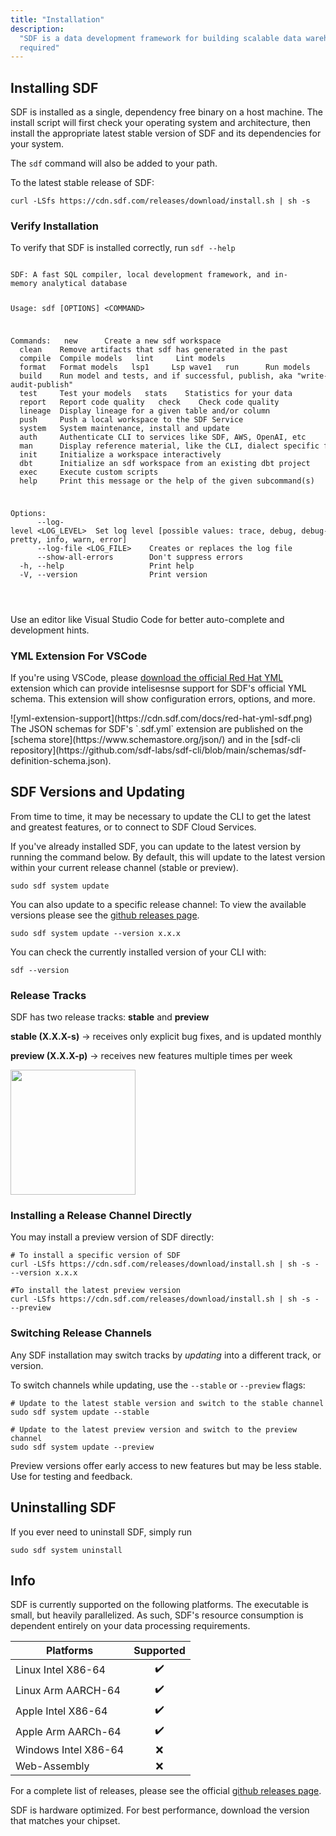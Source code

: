 ```yaml
---
title: "Installation"
description:
  "SDF is a data development framework for building scalable data warehouses written in Rust. No JVM
  required"
---
```


## Installing SDF
  SDF is installed as a single, dependency free binary on a host machine.
  The install script will first check your operating system and architecture,
  then install the appropriate latest stable version of SDF and its dependencies for your system.

  The `sdf` command will also be added to your path. 

  To the latest stable release of SDF:

  ```shell 
  curl -LSfs https://cdn.sdf.com/releases/download/install.sh | sh -s
  ```


### Verify Installation

To verify that SDF is installed correctly, run `sdf --help`

<div className="bg-[#0F1117] dark:bg-codeblock rounded-xl dark:ring-1 dark:ring-gray-800/50 relative">
<pre style={{ fontFamily: 'monospace', backgroundColor: 'transparent' }} className='language-shell'>
<code className='language-shell'>
SDF:&nbsp;A&nbsp;fast&nbsp;SQL&nbsp;compiler,&nbsp;local&nbsp;development&nbsp;framework,&nbsp;and&nbsp;in&#45;memory&nbsp;analytical&nbsp;database

Usage:&nbsp;sdf&nbsp;[OPTIONS]&nbsp;&lt;COMMAND&gt;

Commands:
&nbsp;&nbsp;new&nbsp;&nbsp;&nbsp;&nbsp;&nbsp;&nbsp;Create&nbsp;a&nbsp;new&nbsp;sdf&nbsp;workspace
&nbsp;&nbsp;clean&nbsp;&nbsp;&nbsp;&nbsp;Remove&nbsp;artifacts&nbsp;that&nbsp;sdf&nbsp;has&nbsp;generated&nbsp;in&nbsp;the&nbsp;past
&nbsp;&nbsp;compile&nbsp;&nbsp;Compile&nbsp;models
&nbsp;&nbsp;lint&nbsp;&nbsp;&nbsp;&nbsp;&nbsp;Lint&nbsp;models
&nbsp;&nbsp;format&nbsp;&nbsp;&nbsp;Format&nbsp;models
&nbsp;&nbsp;lsp1&nbsp;&nbsp;&nbsp;&nbsp;&nbsp;Lsp&nbsp;wave1
&nbsp;&nbsp;run&nbsp;&nbsp;&nbsp;&nbsp;&nbsp;&nbsp;Run&nbsp;models
&nbsp;&nbsp;build&nbsp;&nbsp;&nbsp;&nbsp;Run&nbsp;model&nbsp;and&nbsp;tests,&nbsp;and&nbsp;if&nbsp;successful,&nbsp;publish,&nbsp;aka&nbsp;&quot;write&#45;audit&#45;publish&quot;
&nbsp;&nbsp;test&nbsp;&nbsp;&nbsp;&nbsp;&nbsp;Test&nbsp;your&nbsp;models
&nbsp;&nbsp;stats&nbsp;&nbsp;&nbsp;&nbsp;Statistics&nbsp;for&nbsp;your&nbsp;data
&nbsp;&nbsp;report&nbsp;&nbsp;&nbsp;Report&nbsp;code&nbsp;quality
&nbsp;&nbsp;check&nbsp;&nbsp;&nbsp;&nbsp;Check&nbsp;code&nbsp;quality
&nbsp;&nbsp;lineage&nbsp;&nbsp;Display&nbsp;lineage&nbsp;for&nbsp;a&nbsp;given&nbsp;table&nbsp;and/or&nbsp;column
&nbsp;&nbsp;push&nbsp;&nbsp;&nbsp;&nbsp;&nbsp;Push&nbsp;a&nbsp;local&nbsp;workspace&nbsp;to&nbsp;the&nbsp;SDF&nbsp;Service
&nbsp;&nbsp;system&nbsp;&nbsp;&nbsp;System&nbsp;maintenance,&nbsp;install&nbsp;and&nbsp;update
&nbsp;&nbsp;auth&nbsp;&nbsp;&nbsp;&nbsp;&nbsp;Authenticate&nbsp;CLI&nbsp;to&nbsp;services&nbsp;like&nbsp;SDF,&nbsp;AWS,&nbsp;OpenAI,&nbsp;etc
&nbsp;&nbsp;man&nbsp;&nbsp;&nbsp;&nbsp;&nbsp;&nbsp;Display&nbsp;reference&nbsp;material,&nbsp;like&nbsp;the&nbsp;CLI,&nbsp;dialect&nbsp;specific&nbsp;functions,&nbsp;schemas&nbsp;for&nbsp;authoring&nbsp;and&nbsp;interchange
&nbsp;&nbsp;init&nbsp;&nbsp;&nbsp;&nbsp;&nbsp;Initialize&nbsp;a&nbsp;workspace&nbsp;interactively
&nbsp;&nbsp;dbt&nbsp;&nbsp;&nbsp;&nbsp;&nbsp;&nbsp;Initialize&nbsp;an&nbsp;sdf&nbsp;workspace&nbsp;from&nbsp;an&nbsp;existing&nbsp;dbt&nbsp;project
&nbsp;&nbsp;exec&nbsp;&nbsp;&nbsp;&nbsp;&nbsp;Execute&nbsp;custom&nbsp;scripts
&nbsp;&nbsp;help&nbsp;&nbsp;&nbsp;&nbsp;&nbsp;Print&nbsp;this&nbsp;message&nbsp;or&nbsp;the&nbsp;help&nbsp;of&nbsp;the&nbsp;given&nbsp;subcommand(s)

Options:
&nbsp;&nbsp;&nbsp;&nbsp;&nbsp;&nbsp;&#45;&#45;log&#45;level&nbsp;&lt;LOG_LEVEL&gt;&nbsp;&nbsp;Set&nbsp;log&nbsp;level&nbsp;[possible&nbsp;values:&nbsp;trace,&nbsp;debug,&nbsp;debug&#45;pretty,&nbsp;info,&nbsp;warn,&nbsp;error]
&nbsp;&nbsp;&nbsp;&nbsp;&nbsp;&nbsp;&#45;&#45;log&#45;file&nbsp;&lt;LOG_FILE&gt;&nbsp;&nbsp;&nbsp;&nbsp;Creates&nbsp;or&nbsp;replaces&nbsp;the&nbsp;log&nbsp;file
&nbsp;&nbsp;&nbsp;&nbsp;&nbsp;&nbsp;&#45;&#45;show&#45;all&#45;errors&nbsp;&nbsp;&nbsp;&nbsp;&nbsp;&nbsp;&nbsp;&nbsp;Don&#39;t&nbsp;suppress&nbsp;errors
&nbsp;&nbsp;&#45;h,&nbsp;&#45;&#45;help&nbsp;&nbsp;&nbsp;&nbsp;&nbsp;&nbsp;&nbsp;&nbsp;&nbsp;&nbsp;&nbsp;&nbsp;&nbsp;&nbsp;&nbsp;&nbsp;&nbsp;&nbsp;&nbsp;Print&nbsp;help
&nbsp;&nbsp;&#45;V,&nbsp;&#45;&#45;version&nbsp;&nbsp;&nbsp;&nbsp;&nbsp;&nbsp;&nbsp;&nbsp;&nbsp;&nbsp;&nbsp;&nbsp;&nbsp;&nbsp;&nbsp;&nbsp;Print&nbsp;version

</code>
</pre>
</div>

<Tip>
Use an editor like Visual Studio Code for better auto-complete and development hints.
</Tip>

### YML Extension For VSCode 
If you're using VSCode, please [download the official Red Hat YML](https://marketplace.visualstudio.com/items?itemName=redhat.vscode-yaml) 
extension which can provide intelisesnse support for SDF's official YML schema.
This extension will show configuration errors, options, and more.

<Frame>
  ![yml-extension-support](https://cdn.sdf.com/docs/red-hat-yml-sdf.png)
</Frame>

<Note>
The JSON schemas for SDF's `.sdf.yml` extension are published on the [schema store](https://www.schemastore.org/json/) and in the [sdf-cli repository](https://github.com/sdf-labs/sdf-cli/blob/main/schemas/sdf-definition-schema.json). 
</Note>


## SDF Versions and Updating

From time to time, it may be necessary to update the CLI to get the latest and
greatest features, or to connect to SDF Cloud Services.

If you've already installed SDF, you can update to the latest version by running
the command below. By default, this will update to the latest version within your
current release channel (stable or preview).

```shell
sudo sdf system update
```

You can also update to a specific release channel:
To view the available versions please see the [github releases page](https://github.com/sdf-labs/sdf-cli/releases).

```shell
sudo sdf system update --version x.x.x
```

You can check the currently installed version of your CLI with:

```shell
sdf --version
```

### Release Tracks
SDF has two release tracks: **stable** and **preview**

**stable (X.X.X-s)** -> receives only explicit bug fixes, and is updated monthly

**preview (X.X.X-p)** -> receives new features multiple times per week
<Frame>
  <img height="200" src="https://cdn.sdf.com/docs/sdf-release-channels.png" />
</Frame>  
  
### Installing a Release Channel Directly
You may install a preview version of SDF directly:
```shell
# To install a specific version of SDF
curl -LSfs https://cdn.sdf.com/releases/download/install.sh | sh -s - --version x.x.x

#To install the latest preview version
curl -LSfs https://cdn.sdf.com/releases/download/install.sh | sh -s - --preview
```

### Switching Release Channels
Any SDF installation may switch tracks by *updating* into a different track, or version.

To switch channels while updating, use the `--stable` or `--preview` flags:

```shell
# Update to the latest stable version and switch to the stable channel
sudo sdf system update --stable

# Update to the latest preview version and switch to the preview channel
sudo sdf system update --preview
```
  
  <Warning>
    Preview versions offer early access to new features but may be less stable. Use for testing and feedback.
  </Warning>

## Uninstalling SDF

If you ever need to uninstall SDF, simply run

```shell
sudo sdf system uninstall
```

## Info

SDF is currently supported on the following platforms. The executable is small, but heavily parallelized. 
As such, SDF's resource consumption is dependent entirely on your data processing requirements.

| Platforms            | Supported |
| -------------------- | :-------: |
| Linux Intel X86-64   |    ✔️     |
| Linux Arm AARCH-64   |    ✔️     |
| Apple Intel X86-64   |    ✔️     |
| Apple Arm AARCh-64   |    ✔️     |
| Windows Intel X86-64 |    ❌     |
| Web-Assembly         |    ❌     |

For a complete list of releases, please see the official
[github releases page](https://github.com/sdf-labs/sdf-cli/releases).

<Tip>
  SDF is hardware optimized. For best performance, download the version that
  matches your chipset.
</Tip>
